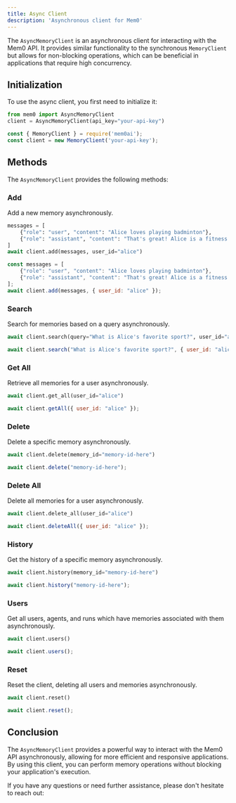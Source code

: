 ```yaml
---
title: Async Client
description: 'Asynchronous client for Mem0'
---
```


The `AsyncMemoryClient` is an asynchronous client for interacting with the Mem0 API. It provides similar functionality to the synchronous `MemoryClient` but allows for non-blocking operations, which can be beneficial in applications that require high concurrency.

## Initialization

To use the async client, you first need to initialize it:

<CodeGroup>

```python Python
from mem0 import AsyncMemoryClient
client = AsyncMemoryClient(api_key="your-api-key")
```

```javascript JavaScript
const { MemoryClient } = require('mem0ai');
const client = new MemoryClient('your-api-key');
```

</CodeGroup>

## Methods

The `AsyncMemoryClient` provides the following methods:

### Add

Add a new memory asynchronously.

<CodeGroup>

```python Python
messages = [
    {"role": "user", "content": "Alice loves playing badminton"},
    {"role": "assistant", "content": "That's great! Alice is a fitness freak"},
]
await client.add(messages, user_id="alice")
```

```javascript JavaScript
const messages = [
    {"role": "user", "content": "Alice loves playing badminton"},
    {"role": "assistant", "content": "That's great! Alice is a fitness freak"},
];
await client.add(messages, { user_id: "alice" });
```

</CodeGroup>

### Search

Search for memories based on a query asynchronously.

<CodeGroup>

```python Python
await client.search(query="What is Alice's favorite sport?", user_id="alice")
```

```javascript JavaScript
await client.search("What is Alice's favorite sport?", { user_id: "alice" });
```

</CodeGroup>

### Get All

Retrieve all memories for a user asynchronously.

<CodeGroup>

```python Python
await client.get_all(user_id="alice")
```

```javascript JavaScript
await client.getAll({ user_id: "alice" });
```

</CodeGroup>

### Delete

Delete a specific memory asynchronously.

<CodeGroup>

```python Python
await client.delete(memory_id="memory-id-here")
```

```javascript JavaScript
await client.delete("memory-id-here");
```

</CodeGroup>

### Delete All

Delete all memories for a user asynchronously.

<CodeGroup>

```python Python
await client.delete_all(user_id="alice")
```

```javascript JavaScript
await client.deleteAll({ user_id: "alice" });
```

</CodeGroup>

### History

Get the history of a specific memory asynchronously.

<CodeGroup>

```python Python
await client.history(memory_id="memory-id-here")
```

```javascript JavaScript
await client.history("memory-id-here");
```

</CodeGroup>

### Users

Get all users, agents, and runs which have memories associated with them asynchronously.

<CodeGroup>

```python Python
await client.users()
```

```javascript JavaScript
await client.users();
```

</CodeGroup>

### Reset

Reset the client, deleting all users and memories asynchronously.

<CodeGroup>

```python Python
await client.reset()
```

```javascript JavaScript
await client.reset();
```

</CodeGroup>

## Conclusion

The `AsyncMemoryClient` provides a powerful way to interact with the Mem0 API asynchronously, allowing for more efficient and responsive applications. By using this client, you can perform memory operations without blocking your application's execution.

If you have any questions or need further assistance, please don't hesitate to reach out:

<Snippet file="get-help.mdx" />
